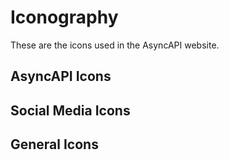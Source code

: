 

<Meta title="Design System/Icons" />

# Iconography

These are the icons used in the AsyncAPI website.

## AsyncAPI Icons

<IconGallery>
<IconItem name="AsyncAPI Icon">
  <IconAsyncAPI />
</IconItem>

<IconItem name="AsyncAPI Color Icon">
  <AsyncAPIColorIcon />
</IconItem>

<IconItem name="Generator">
  <IconGenerator />
</IconItem>

<IconItem name="Modelina">
  <IconModelina />
</IconItem>

<IconItem name="Spec">
  <IconSpec />
</IconItem>

<IconItem name="Parser">
  <IconParser />
</IconItem>
</IconGallery>

## Social Media Icons

<IconGallery>
  <IconItem name="LinkedIn">
    <IconLinkedIn />
  </IconItem>

<IconItem name="Slack">
  <IconSlack />
</IconItem>

<IconItem name="Twitch">
  <IconTwitch />
</IconItem>

<IconItem name="Twitter">
  <IconTwitter />
</IconItem>

<IconItem name="YouTube">
  <IconYoutube />
</IconItem>

<IconItem name="YouTube Gray">
  <IconYoutubeGray />
</IconItem>

<IconItem name="GitHub">
  <IconGitHub />
</IconItem>

<IconItem name="Github Actions">
  <IconGithubActions />
</IconItem>

<IconItem name="Github Organization">
  <IconGithubOrganization />
</IconItem>

  <IconItem name="Google Calendar">
    <IconGoogleCalendar />
  </IconItem>
</IconGallery>

## General Icons

<IconGallery>
  <IconItem name="Ambassador">
    <IconAmbassador />
  </IconItem>

<IconItem name="Arrow Down">
  <IconArrowDown />
</IconItem>

<IconItem name="Arrow Left">
  <IconArrowLeft />
</IconItem>

<IconItem name="Arrow Right">
  <IconArrowRight />
</IconItem>

<IconItem name="Arrow Up">
  <IconArrowUp />
</IconItem>

<IconItem name="Calendar">
  <IconCalendar />
</IconItem>

<IconItem name="Clipboard">
  <IconClipboard />
</IconItem>

<IconItem name="Code">
  <IconCode />
</IconItem>

<IconItem name="Community">
  <Community />
</IconItem>

<IconItem name="Conference">
  <Conference />
</IconItem>

<IconItem name="Contributing">
  <IconContributing />
</IconItem>

<IconItem name="Cross">
  <Cross />
</IconItem>

<IconItem name="Dashboard">
  <IconDashboard />
</IconItem>

<IconItem name="Docs Arrow">
  <DocsArrow />
</IconItem>

<IconItem name="Documents">
  <IconDocuments />
</IconItem>

<IconItem name="Exclamation">
  <IconExclamation />
</IconItem>

<IconItem name="Filter">
  <IconFilter />
</IconItem>

<IconItem name="Getting Started">
  <IconGettingStarted />
</IconItem>

<IconItem name="Grad Cap">
  <IconGradCap />
</IconItem>

<IconItem name="Guide">
  <IconGuide />
</IconItem>

<IconItem name="Home">
  <IconHome />
</IconItem>

<IconItem name="Hub">
  <IconHub />
</IconItem>

<IconItem name="Info Icon">
  <InfoIcon />
</IconItem>

<IconItem name="Light Bulb">
  <IconLightBulb />
</IconItem>

<IconItem name="Loupe">
  <IconLoupe />
</IconItem>

<IconItem name="Meetings">
  <IconMeetings />
</IconItem>

<IconItem name="Nav Item Dropdown">
  <NavItemDropdown />
</IconItem>

<IconItem name="Newsroom">
  <IconNewsroom />
</IconItem>

<IconItem name="Paper">
  <IconPaper />
</IconItem>

<IconItem name="Plant">
  <IconPlant />
</IconItem>

<IconItem name="Plugins">
  <IconPlugins />
</IconItem>

<IconItem name="Power Plug">
  <IconPowerPlug />
</IconItem>

<IconItem name="Question Mark">
  <QuestionMark />
</IconItem>

<IconItem name="Quote">
  <IconQuote />
</IconItem>

<IconItem name="React">
  <IconReact />
</IconItem>

<IconItem name="Rocket">
  <IconRocket />
</IconItem>

<IconItem name="Search">
  <IconSearch />
</IconItem>

<IconItem name="Search Icon">
  <SearchIcon />
</IconItem>

<IconItem name="Subscribe">
  <IconSubscribe />
</IconItem>

<IconItem name="Tools">
  <IconTools />
</IconItem>

<IconItem name="TSC">
  <IconTSC />
</IconItem>

<IconItem name="Tutorials">
  <IconTutorials />
</IconItem>

<IconItem name="Use Cases">
  <IconUseCases />
</IconItem>

<IconItem name="Users">
  <IconUsers />
</IconItem>

<IconItem name="Webinar">
  <Webinar />
</IconItem>

<IconItem name="Circular Loader">
  <IconCircularLoader />
</IconItem>

</IconGallery>
